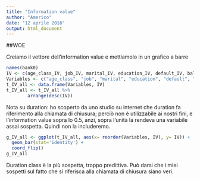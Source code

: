 ```yaml
---
title: "Information value"
author: "Americo"
date: "12 aprile 2016"
output: html_document
---
```


##WOE

Creiamo il vettore dell'information value e mettiamolo in un grafico a barre

```r
names(bank0)
IV <- c(age_class_IV, job_IV, marital_IV, education_IV, default_IV, balance_class_IV, housing_IV, loan_IV, contact_IV, day_IV, month_IV, duration_class_IV, campaign_class_IV, pdays_class_IV, previous_class_IV, poutcome_IV)
Variables <- c("age_class", "job", "marital", "education", "default", "balance_class", "housing", "loan", "contact", "day", "month", "duration_class", "campaign_class", "pdays_class", "previous_class", "poutcome")
t_IV_all <- data.frame(Variables, IV)
t_IV_all <- t_IV_all %>%
        arrange(desc(IV))
```

Nota su duration: ho scoperto da uno studio su internet che duration fa riferimento alla chiamata di chiusura; perciò non è utilizzabile ai nostri fini, e l'information value sopra lo 0.5, anzi, sopra l'unità la rendeva una variabile assai sospetta. Quindi non la includeremo.

```r
g_IV_all <- ggplot(t_IV_all, aes(x= reorder(Variables, IV), y= IV)) +
  geom_bar(stat='identity') +
  coord_flip()
g_IV_all
```

Duration class è la più sospetta, troppo predittiva. Può darsi che i miei sospetti sul fatto che si riferisca alla chiamata di chiusura siano veri.

